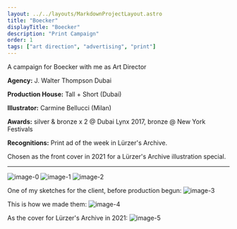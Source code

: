 ```yaml
---
layout: ../../layouts/MarkdownProjectLayout.astro
title: "Boecker"
displayTitle: "Boecker"
description: "Print Campaign"
order: 1
tags: ["art direction", "advertising", "print"]
---
```


A campaign for Boecker with me as Art Director

**Agency:**
J. Walter Thompson Dubai

**Production House:**
Tall + Short (Dubai)

**Illustrator:**
Carmine Bellucci (Milan)

**Awards:**
silver & bronze x 2 @ Dubai Lynx 2017,
bronze @ New York Festivals

**Recognitions:**
Print ad of the week in Lürzer's Archive.

Chosen as the front cover in 2021 for a Lürzer's Archive illustration special.

---

![image-0](/assets/projects/Boecker/Boecker-0.jpg)
![image-1](/assets/projects/Boecker/Boecker-1.jpg)
![image-2](/assets/projects/Boecker/Boecker-2.jpg)

One of my sketches for the client, before production begun:
![image-3](/assets/projects/Boecker/Boecker-3.jpg)

This is how we made them:
![image-4](/assets/projects/Boecker/Boecker-4.jpg)

As the cover for Lürzer's Archive in 2021:
![image-5](/assets/projects/Boecker/Boecker-5.jpg)
